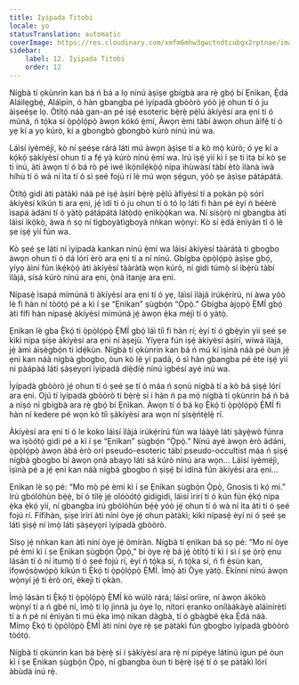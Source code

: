 ```yaml
---
title: Iyipada Titobi
locale: yo
statusTranslation: automatic
coverImage: https://res.cloudinary.com/xmfm6mhw3gwctndtcubgx2rptnae/image/upload/v1740468922/small_cover_tratado_de_psicologia_revolucionaria_a4c0dca4e0.webp
sidebar:
    label: 12. Iyipada Titobi
    order: 12
---
```

Nígbà tí ọkùnrin kan bá ń bá a lọ nínú àṣìṣe gbígbà ara rẹ̀ gbọ́ bí Ẹnìkan, Ẹ̀dá Aláìlẹgbẹ́, Aláìpín, ó hàn gbangba pé ìyípadà gbòòrò yóò jẹ́ ohun tí ó ju àìṣeéṣe lọ. Òtítọ́ náà gan-an pé iṣẹ́ esoteric bẹ̀rẹ̀ pẹ̀lú àkíyèsí ara ẹni tí ó múná, ń tọ́ka sí ọ̀pọ̀lọ́pọ̀ àwọn kókó ẹ̀mí, Àwọn èmi tàbí àwọn ohun àìfẹ́ tí ó yẹ kí a yọ kúrò, kí a gbongbò gbongbò kúrò nínú inú wa.

Láìsí iyèméjì, kò ní ṣeéṣe rárá láti mú àwọn àṣìṣe tí a kò mọ̀ kúrò; ó yẹ kí a kọ́kọ́ ṣàkíyèsí ohun tí a fẹ́ yà kúrò nínú ẹ̀mí wa. Irú iṣẹ́ yìí kì í ṣe ti ìta bí kò ṣe ti inú, àti àwọn tí ó bá rò pé ìwé ìkọ́nilẹ́kọ̀ọ́ nípa ìhùwàsí tàbí ètò ìlànà ìwà híhù tí ó wà ní ìta tí ó sì ṣeé fojú rí lè mú wọn ṣẹ́gun, yóò ṣe àṣìṣe pátápátá.

Òtítọ́ gidi àti pàtàkì náà pé iṣẹ́ àṣírí bẹ̀rẹ̀ pẹ̀lú àfiyèsí tí a pọkàn pọ̀ sórí àkíyèsí kíkún ti ara ẹni, jẹ́ ìdí tí ó ju ohun tí ó tó lọ láti fi hàn pé èyí ń béèrè ìsapá àdáni tí ó yàtọ̀ pátápátá látọ̀dọ̀ ẹnìkọ̀ọ̀kan wa. Ní sísọ̀rọ̀ ní gbangba àti láìsí ìkọ̀kọ̀, àwa ń sọ ní tìgboyàtìgboyà nǹkan wọ̀nyí: Kò sí ẹ̀dá ènìyàn tí ó lè ṣe iṣẹ́ yìí fún wa.

Kò ṣeé ṣe láti ní ìyípadà kankan nínú ẹ̀mí wa láìsí àkíyèsí tààràtà ti gbogbo àwọn ohun tí ó dá lórí èrò ara ẹni tí a ní nínú. Gbígba ọ̀pọ̀lọ́pọ̀ àṣìṣe gbọ́, yíyọ àìní fún ìkẹ́kọ̀ọ́ àti àkíyèsí tààràtà wọn kúrò, ní gidi túmọ̀ sí ìbẹ̀rù tàbí ìlàjá, sísá kúrò nínú ara ẹni, ọ̀nà ìtanjẹ ara ẹni.

Nípasẹ̀ ìsapá mímúná ti àkíyèsí ara ẹni tí ó yẹ, láìsí ìlàjá irúkẹ́rírú, ni àwa yóò lè fi hàn ní tòótọ́ pé a kì í ṣe “Ẹnìkan” ṣùgbọ́n “Ọ̀pọ̀.” Gbígba àjọpọ̀ Ẹ̀MÍ gbọ́ àti fífi hàn nípasẹ̀ àkíyèsí mímúná jẹ́ àwọn ẹ̀ka méjì tí ó yàtọ̀.

Ẹnìkan lè gba Ẹ̀kọ́ ti ọ̀pọ̀lọ́pọ̀ Ẹ̀MÍ gbọ́ láì tíì fi hàn rí; èyí tí ó gbẹ̀yìn yìí ṣeé ṣe kìkì nípa ṣíṣe àkíyèsí ara ẹni ní àṣejù. Yíyẹra fún iṣẹ́ àkíyèsí àṣírí, wíwá ìlàjá, jẹ́ àmì àìṣègbọ́n ti ìdẹ́kùn. Nígbà tí ọkùnrin kan bá ń mú kí ìṣìnà náà pé òun jẹ́ ẹni kan náà nígbà gbogbo, òun kò lè yí padà, ó sì hàn gbangba pé ète iṣẹ́ yìí ni pàápàá láti ṣàṣeyọrí ìyípadà díẹ̀díẹ̀ nínú ìgbésí ayé inú wa.

Ìyípadà gbòòrò jẹ́ ohun tí ó ṣeé ṣe tí ó máa ń sọnù nígbà tí a kò bá ṣiṣẹ́ lórí ara ẹni. Ojú tí ìyípadà gbòòrò ti bẹ̀rẹ̀ sí í hàn ń pa mọ́ nígbà tí ọkùnrin bá ń bá a nìṣó ní gbígbà ara rẹ̀ gbọ́ bí Ẹnìkan. Àwọn tí ó bá kọ Ẹ̀kọ́ ti ọ̀pọ̀lọ́pọ̀ Ẹ̀MÍ fi hàn ní kedere pé wọn kò tíì ṣàkíyèsí ara wọn ní ṣísẹ̀ńtẹ̀lẹ̀ rí.

Àkíyèsí ara ẹni tí ó le koko láìsí ìlàjá irúkẹ́rírú fún wa láàyè láti ṣàyẹ̀wò fúnra wa ìṣòótọ́ gidi pé a kì í ṣe “Ẹnìkan” ṣùgbọ́n “Ọ̀pọ̀.” Nínú ayé àwọn èrò àdáni, ọ̀pọ̀lọ́pọ̀ àwọn àbá èrò orí pseudo-esoteric tàbí pseudo-occultist máa ń ṣiṣẹ́ nígbà gbogbo bí àwọn ọnà abayọ láti sá kúrò nínú ara wọn… Láìsí iyèméjì, ìṣìnà pé a jẹ́ ẹni kan náà nígbà gbogbo ń ṣiṣẹ́ bí ìdínà fún àkíyèsí ara ẹni…

Ẹnìkan lè sọ pé: “Mo mọ̀ pé èmi kì í ṣe Ẹnìkan ṣùgbọ́n Ọ̀pọ̀, Gnosis ti kọ́ mi.” Irú gbólóhùn bẹ́ẹ̀, bí ó tilẹ̀ jẹ́ olóòótọ́ gidigidi, láìsí ìrírí tí ó kún fún ẹ̀kọ́ nípa ẹ̀ka ẹ̀kọ́ yìí, ní gbangba irú gbólóhùn bẹ́ẹ̀ yóò jẹ́ ohun tí ó wà ní ìta àti tí ó ṣeé fojú rí. Fífihàn, ṣíṣe ìrírí àti níní òye jẹ́ ohun pàtàkì; kìkì nípasẹ̀ èyí ni ó ṣeé ṣe láti ṣiṣẹ́ ní ìmọ̀ láti ṣàṣeyọrí ìyípadà gbòòrò.

Sísọ jẹ́ nǹkan kan àti níní òye jẹ́ òmíràn. Nígbà tí ẹnìkan bá sọ pé: “Mo ní òye pé èmi kì í ṣe Ẹnìkan ṣùgbọ́n Ọ̀pọ̀,” bí òye rẹ̀ bá jẹ́ òtítọ́ tí kì í sì í ṣe ọ̀rọ̀ ẹnu lásán tí ó ní ìtumọ̀ tí ó ṣeé fojú rí, èyí ń tọ́ka sí, ń tọ́ka sí, ń fi ẹ̀sùn kan, ìfọwọ́sọ̀wọ́pọ̀ kíkún ti Ẹ̀kọ́ ti ọ̀pọ̀lọ́pọ̀ Ẹ̀MÍ. Ìmọ̀ àti Òye yàtọ̀. Èkínní nínú àwọn wọ̀nyí jẹ́ ti èrò orí, èkejì ti ọkàn.

Ìmọ̀ lásán ti Ẹ̀kọ́ ti ọ̀pọ̀lọ́pọ̀ Ẹ̀MÍ kò wúlò rárá; láìsí oríire, ní àwọn àkókò wọ̀nyí tí a ń gbé ní, ìmọ̀ ti lọ jìnnà ju òye lọ, nítorí ẹranko onílàákàyè aláìnírètí tí a ń pè ní ènìyàn ti mú ẹ̀ka ìmọ̀ nìkan dàgbà, tí ó gbàgbé ẹ̀ka Ẹ̀dá náà. Mímọ Ẹ̀kọ́ ti ọ̀pọ̀lọ́pọ̀ Ẹ̀MÍ àti níní òye rẹ̀ ṣe pàtàkì fún gbogbo ìyípadà gbòòrò tòótọ́.

Nígbà tí ọkùnrin kan bá bẹ̀rẹ̀ sí í ṣàkíyèsí ara rẹ̀ ní pípéye látinú igun pé òun kì í ṣe Ẹnìkan ṣùgbọ́n Ọ̀pọ̀, ní gbangba òun ti bẹ̀rẹ̀ iṣẹ́ tí ó ṣe pàtàkì lórí àbùdá inú rẹ̀.

